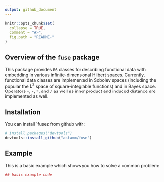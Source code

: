 ```yaml
---
output: github_document
---
```


<!-- README.md is generated from README.Rmd. Please edit that file -->

```r
knitr::opts_chunk$set(
  collapse = TRUE,
  comment = "#>",
  fig.path = "README-"
)
```

## Overview of the `fuse` package

This package provides `R6` classes for describing functional data with embedding
in various infinite-dimensional Hilbert spaces. Currently, functional data
classes are implemented in Sobolev spaces (including the popular the $L^2$ space of
square-integrable functions) and in Bayes space. Operators `+`, `-`, `*`, and `/` as
well as inner product and induced distance are implemented as well.

## Installation

You can install `fusez from github with:

```r
# install.packages("devtools")
devtools::install_github("astamm/fuse")
```

## Example

This is a basic example which shows you how to solve a common problem:

```r
## basic example code
```
